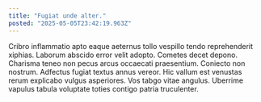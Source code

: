 ```yaml
---
title: "Fugiat unde alter."
posted: "2025-05-05T23:42:19.963Z"
---
```


Cribro inflammatio apto eaque aeternus tollo vespillo tendo reprehenderit xiphias. Laborum abscido error velit adopto. Cometes decet depono.
Charisma teneo non pecus arcus occaecati praesentium. Coniecto non nostrum. Adfectus fugiat textus annus vereor.
Hic vallum est venustas rerum explicabo vulgus asperiores. Vos tabgo vitae angulus. Uberrime vapulus tabula voluptate toties contigo patria truculenter.

